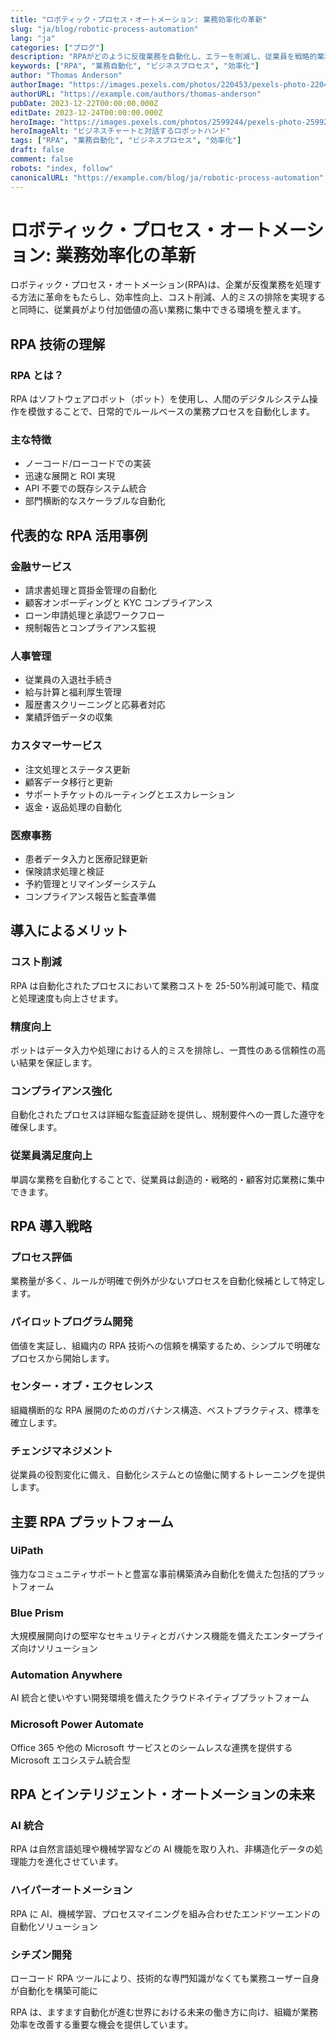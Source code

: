 ```yaml
---
title: "ロボティック・プロセス・オートメーション: 業務効率化の革新"
slug: "ja/blog/robotic-process-automation"
lang: "ja"
categories: ["ブログ"]
description: "RPAがどのように反復業務を自動化し、エラーを削減し、従業員を戦略的業務に集中させることでビジネスプロセスを変革しているかを解説します。"
keywords: ["RPA", "業務自動化", "ビジネスプロセス", "効率化"]
author: "Thomas Anderson"
authorImage: "https://images.pexels.com/photos/220453/pexels-photo-220453.jpeg?auto=compress&cs=tinysrgb&w=1260&h=750&dpr=1"
authorURL: "https://example.com/authors/thomas-anderson"
pubDate: 2023-12-22T00:00:00.000Z
editDate: 2023-12-24T00:00:00.000Z
heroImage: "https://images.pexels.com/photos/2599244/pexels-photo-2599244.jpeg?auto=compress&cs=tinysrgb&w=1260&h=750&dpr=1"
heroImageAlt: "ビジネスチャートと対話するロボットハンド"
tags: ["RPA", "業務自動化", "ビジネスプロセス", "効率化"]
draft: false
comment: false
robots: "index, follow"
canonicalURL: "https://example.com/blog/ja/robotic-process-automation"
---
```


# ロボティック・プロセス・オートメーション: 業務効率化の革新

ロボティック・プロセス・オートメーション(RPA)は、企業が反復業務を処理する方法に革命をもたらし、効率性向上、コスト削減、人的ミスの排除を実現すると同時に、従業員がより付加価値の高い業務に集中できる環境を整えます。

## RPA 技術の理解

### RPA とは？

RPA はソフトウェアロボット（ボット）を使用し、人間のデジタルシステム操作を模倣することで、日常的でルールベースの業務プロセスを自動化します。

### 主な特徴

- ノーコード/ローコードでの実装
- 迅速な展開と ROI 実現
- API 不要での既存システム統合
- 部門横断的なスケーラブルな自動化

## 代表的な RPA 活用事例

### 金融サービス

- 請求書処理と買掛金管理の自動化
- 顧客オンボーディングと KYC コンプライアンス
- ローン申請処理と承認ワークフロー
- 規制報告とコンプライアンス監視

### 人事管理

- 従業員の入退社手続き
- 給与計算と福利厚生管理
- 履歴書スクリーニングと応募者対応
- 業績評価データの収集

### カスタマーサービス

- 注文処理とステータス更新
- 顧客データ移行と更新
- サポートチケットのルーティングとエスカレーション
- 返金・返品処理の自動化

### 医療事務

- 患者データ入力と医療記録更新
- 保険請求処理と検証
- 予約管理とリマインダーシステム
- コンプライアンス報告と監査準備

## 導入によるメリット

### コスト削減

RPA は自動化されたプロセスにおいて業務コストを 25-50%削減可能で、精度と処理速度も向上させます。

### 精度向上

ボットはデータ入力や処理における人的ミスを排除し、一貫性のある信頼性の高い結果を保証します。

### コンプライアンス強化

自動化されたプロセスは詳細な監査証跡を提供し、規制要件への一貫した遵守を確保します。

### 従業員満足度向上

単調な業務を自動化することで、従業員は創造的・戦略的・顧客対応業務に集中できます。

## RPA 導入戦略

### プロセス評価

業務量が多く、ルールが明確で例外が少ないプロセスを自動化候補として特定します。

### パイロットプログラム開発

価値を実証し、組織内の RPA 技術への信頼を構築するため、シンプルで明確なプロセスから開始します。

### センター・オブ・エクセレンス

組織横断的な RPA 展開のためのガバナンス構造、ベストプラクティス、標準を確立します。

### チェンジマネジメント

従業員の役割変化に備え、自動化システムとの協働に関するトレーニングを提供します。

## 主要 RPA プラットフォーム

### UiPath

強力なコミュニティサポートと豊富な事前構築済み自動化を備えた包括的プラットフォーム

### Blue Prism

大規模展開向けの堅牢なセキュリティとガバナンス機能を備えたエンタープライズ向けソリューション

### Automation Anywhere

AI 統合と使いやすい開発環境を備えたクラウドネイティブプラットフォーム

### Microsoft Power Automate

Office 365 や他の Microsoft サービスとのシームレスな連携を提供する Microsoft エコシステム統合型

## RPA とインテリジェント・オートメーションの未来

### AI 統合

RPA は自然言語処理や機械学習などの AI 機能を取り入れ、非構造化データの処理能力を進化させています。

### ハイパーオートメーション

RPA に AI、機械学習、プロセスマイニングを組み合わせたエンドツーエンドの自動化ソリューション

### シチズン開発

ローコード RPA ツールにより、技術的な専門知識がなくても業務ユーザー自身が自動化を構築可能に

RPA は、ますます自動化が進む世界における未来の働き方に向け、組織が業務効率を改善する重要な機会を提供しています。
